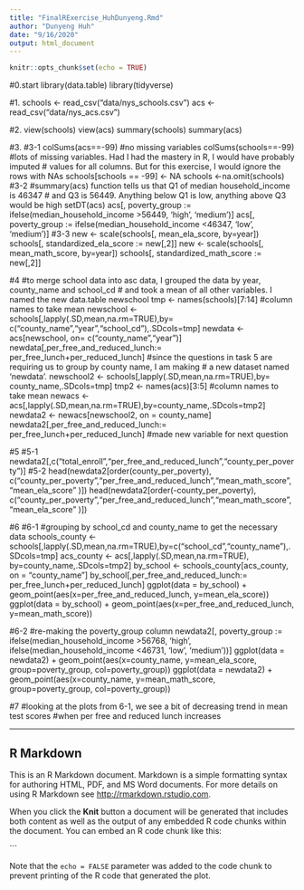 ```yaml
---
title: "FinalRExercise_HuhDunyeng.Rmd"
author: "Dunyeng Huh"
date: "9/16/2020"
output: html_document
---
```


```r
knitr::opts_chunk$set(echo = TRUE)
```
#0.start
library(data.table)
library(tidyverse)

#1.
schools <- read_csv("data/nys_schools.csv")
acs <- read_csv("data/nys_acs.csv")

#2.
view(schools)
view(acs)
summary(schools)
summary(acs)

#3.
#3-1
colSums(acs==-99)
#no missing variables
colSums(schools==-99)
#lots of missing variables. Had I had the mastery in R, I would have probably imputed 
# values for all columns. But for this exercise, I would ignore the rows with NAs
schools[schools == -99] <- NA
schools <-na.omit(schools)
#3-2
#summary(acs) function tells us that Q1 of median household_income is 46347
# and Q3 is 56449. Anything below Q1 is low, anything above Q3 would be high
setDT(acs)
acs[, poverty_group := ifelse(median_household_income >56449, 'high', 'medium')]
acs[, poverty_group := ifelse(median_household_income <46347, 'low', 'medium')]
#3-3
new <- scale(schools[, mean_ela_score, by=year])
schools[, standardized_ela_score := new[,2]]
new <- scale(schools[, mean_math_score, by=year])
schools[, standardized_math_score := new[,2]]

#4
#to merge school data into asc data, I grouped the data by year, county_name and school_cd 
# and took a mean of all other variables. I named the new data.table newschool
tmp <- names(schools)[7:14] #column names to take mean
newschool <- schools[,lapply(.SD,mean,na.rm=TRUE),by= c("county_name","year","school_cd"),.SDcols=tmp]
newdata <- acs[newschool, on= c("county_name","year")]
newdata[,per_free_and_reduced_lunch:= per_free_lunch+per_reduced_lunch]
#since the questions in task 5 are requiring us to group by county name, I am making
# a new dataset named 'newdata'.
newschool2 <- schools[,lapply(.SD,mean,na.rm=TRUE),by= county_name,.SDcols=tmp]
tmp2 <- names(acs)[3:5] #column names to take mean
newacs <- acs[,lapply(.SD,mean,na.rm=TRUE),by=county_name,.SDcols=tmp2]
newdata2 <- newacs[newschool2, on = county_name]
newdata2[,per_free_and_reduced_lunch:= per_free_lunch+per_reduced_lunch] #made new variable for next question

#5
#5-1
newdata2[,c("total_enroll","per_free_and_reduced_lunch","county_per_poverty")]
#5-2 
head(newdata2[order(county_per_poverty), c("county_per_poverty","per_free_and_reduced_lunch","mean_math_score","mean_ela_score" )])
head(newdata2[order(-county_per_poverty), c("county_per_poverty","per_free_and_reduced_lunch","mean_math_score","mean_ela_score" )])

#6
#6-1
#grouping by school_cd and county_name to get the necessary data
schools_county <- schools[,lapply(.SD,mean,na.rm=TRUE),by=c("school_cd","county_name"),.SDcols=tmp]
acs_county <- acs[,lapply(.SD,mean,na.rm=TRUE), by=county_name,.SDcols=tmp2]
by_school <- schools_county[acs_county, on = "county_name"]
by_school[,per_free_and_reduced_lunch:= per_free_lunch+per_reduced_lunch]
ggplot(data = by_school) + geom_point(aes(x=per_free_and_reduced_lunch, y=mean_ela_score))
ggplot(data = by_school) + geom_point(aes(x=per_free_and_reduced_lunch, y=mean_math_score))

#6-2
#re-making the poverty_group column 
newdata2[, poverty_group := ifelse(median_household_income >56768, 'high', ifelse(median_household_income <46731, 'low', 'medium'))]
ggplot(data = newdata2) + geom_point(aes(x=county_name, y=mean_ela_score, group=poverty_group, col=poverty_group))
ggplot(data = newdata2) + geom_point(aes(x=county_name, y=mean_math_score, group=poverty_group, col=poverty_group))

#7
#looking at the plots from 6-1, we see a bit of decreasing trend in mean test scores
#when per free and reduced lunch increases 



------

## R Markdown

This is an R Markdown document. Markdown is a simple formatting syntax for authoring HTML, PDF, and MS Word documents. For more details on using R Markdown see <http://rmarkdown.rstudio.com>.

When you click the **Knit** button a document will be generated that includes both content as well as the output of any embedded R code chunks within the document. You can embed an R code chunk like this:

```


Note that the `echo = FALSE` parameter was added to the code chunk to prevent printing of the R code that generated the plot.

